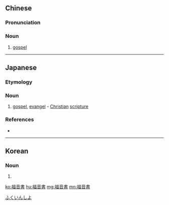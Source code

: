 {{also|福音书}}
==Chinese==
{{zh-forms|s=福音书|type=21}}

===Pronunciation===
{{zh-pron
|m=fúyīnshū
|c=fuk3 jam1 syu1
|h=pfs=fuk-yîm-sû
|mn=hok-im-chu
|cat=n
}}

===Noun===
{{zh-noun}}

# [[gospel]] {{gloss|first section of New Testament}}

{{zh-cat|Christianity}}

----

==Japanese==
{{ja-kanjitab|ふく|いん|しょ|yomi=on}}

===Etymology===
{{compound|lang=ja|sort=ふくいんしょ|福音|tr1=fukuin|t1=good news|書|tr2=sho|t2=document}}

===Noun===
{{ja-noun|ふくいんしょ}}

# [[gospel]], [[evangel]] - [[Christian]] [[scripture]]

===References===
* {{R:Shogakukan}}

[[Category:ja:Christianity|ふくいんしよ]]

----

==Korean==
{{ko-hanjatab}}

===Noun===
{{ko-noun|hj|hangeul=복음서}}

# {{hanja form of|복음서|[[gospel]]}}

[[ko:福音書]]
[[hu:福音書]]
[[mg:福音書]]
[[mn:福音書]]
